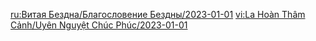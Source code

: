{{Blessing of the Abyssal Moon
|name       = Breezecall
|phase      = Waxing
|image      = Spiral Abyss Blessing 56.png
|details    = <li>After the active character triggers a Swirl reaction, all party members will have their {{Color|bp|CRIT DMG increased by 20%}} for 8s. Max 3 stacks. This effect can be triggered once every 1s.</li>
|time_start = 2023-01-01 04:00:00
|time_end   = 2023-01-16 03:59:59
}}
<noinclude>
<!-- interwikis -->
[[ru:Витая Бездна/Благословение Бездны/2023-01-01]]
[[vi:La Hoàn Thâm Cảnh/Uyên Nguyệt Chúc Phúc/2023-01-01]]
</noinclude>